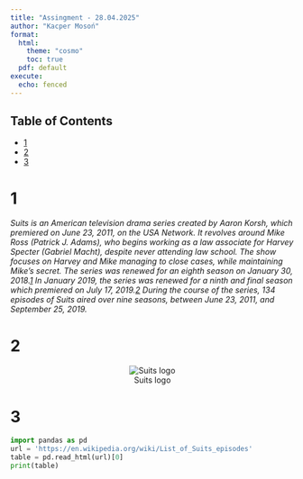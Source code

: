 ```yaml
---
title: "Assingment - 28.04.2025"
author: "Kacper Mosoń"
format:
  html:
    theme: "cosmo"
    toc: true
  pdf: default
execute:
  echo: fenced
---
```


## Table of Contents

- [1](#1)
- [2](#2)
- [3](#3)

# 1
*Suits is an American television drama series created by Aaron Korsh, which premiered on June 23, 2011, on the USA Network. It revolves around Mike Ross (Patrick J. Adams), who begins working as a law associate for Harvey Specter (Gabriel Macht), despite never attending law school. The show focuses on Harvey and Mike managing to close cases, while maintaining Mike's secret. The series was renewed for an eighth season on January 30, 2018.[1] In January 2019, the series was renewed for a ninth and final season which premiered on July 17, 2019.[2] During the course of the series, 134 episodes of Suits aired over nine seasons, between June 23, 2011, and September 25, 2019.*

# 2
<center>
    ![Suits logo](./logo.png)
</center>

# 3
```python
import pandas as pd
url = 'https://en.wikipedia.org/wiki/List_of_Suits_episodes'
table = pd.read_html(url)[0]
print(table)
```